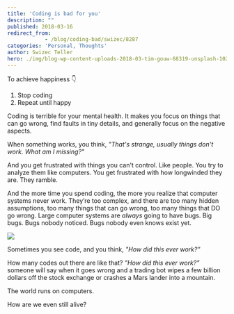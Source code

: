 ```yaml
---
title: 'Coding is bad for you'
description: ""
published: 2018-03-16
redirect_from: 
            - /blog/coding-bad/swizec/8287
categories: 'Personal, Thoughts'
author: Swizec Teller
hero: ./img/blog-wp-content-uploads-2018-03-tim-gouw-68319-unsplash-1024x685.jpg
---
```

To achieve happiness 👇



1. Stop coding
2. Repeat until happy



Coding is terrible for your mental health. It makes you focus on things that can go wrong, find faults in tiny details, and generally focus on the negative aspects.



When something works, you think, _"That's strange, usually things don't work. What am I missing?"_



And you get frustrated with things you can't control. Like people. You try to analyze them like computers. You get frustrated with how longwinded they are. They ramble.



And the more time you spend coding, the more you realize that computer systems never work. They’re too complex, and there are too many hidden assumptions, too many things that can go wrong, too many things that DO go wrong. Large computer systems are _always_ going to have bugs. Big bugs. Bugs nobody noticed. Bugs nobody even knows exist yet.



![](./img/blog-wp-content-uploads-2018-03-tim-gouw-68319-unsplash-1024x685.jpg)



Sometimes you see code, and you think, _"How did this ever work?"_



How many codes out there are like that? _”How did this ever work?”_ someone will say when it goes wrong and a trading bot wipes a few billion dollars off the stock exchange or crashes a Mars lander into a mountain.



The world runs on computers.



How are we even still alive?